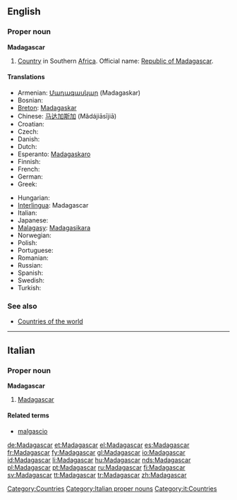 ==English==
{{wikipedia}}

===Proper noun===
'''Madagascar'''

# [[Country]] in Southern [[Africa]]. Official name: [[Republic of Madagascar]].

====Translations====
{{trans-top|country in Southern Africa}}
* Armenian: [[Մադագասկար]] (Madagaskar)
* Bosnian: {{t-|bs|Madagaskar|m}}
* [[Breton]]: [[Madagaskar]]
* Chinese: [[马达加斯加]] (Mǎdájiāsījiā)
* Croatian: {{t-|hr|Madagaskar|m}}
* Czech: {{t-|cs|Madagaskar|m}}
* Danish: {{t-|da|Madagaskar}}
* Dutch: {{t+|nl|Madagaskar}}
* Esperanto: [[Madagaskaro]]
* Finnish: {{t+|fi|Madagaskar}}
* French: {{t+|fr|Madagascar}}
* German: {{t+|de|Madagaskar}}
* Greek: {{t-|el|Μαδαγασκάρη|f|tr=Madagaskári|sc=Grek}}
{{trans-mid}}
* Hungarian: {{t+|hu|Madagaszkár}}
* [[Interlingua]]: Madagascar
* Italian: {{t-|it|Madagascar}}
* Japanese: {{t-|ja|マダガスカル|tr=madagasukaru|sc=Jpan}}
* [[Malagasy]]: [[Madagasikara]]
* Norwegian: {{t+|no|Madagaskar}}
* Polish: {{t+|pl|Madagaskar}}
* Portuguese: {{t+|pt|Madagáscar}}
* Romanian: {{t-|ro|Madagascar|n}}
* Russian: {{t+|ru|Мадагаскар|sc=Cyrl}}
* Spanish: {{t+|es|Madagascar}}
* Swedish: {{t+|sv|Madagaskar}}
* Turkish: {{t+|tr|Madagaskar}}
{{trans-bottom}}

===See also===
* [[Appendix:Countries of the world|Countries of the world]]

[[Category:Countries]]

----

==Italian==
{{wikipedia|lang=it}}

===Proper noun===
'''Madagascar''' {{m}}

# [[#English|Madagascar]]

====Related terms====
* [[malgascio]]

[[Category:Italian proper nouns]]
[[Category:it:Countries]]

[[de:Madagascar]]
[[et:Madagascar]]
[[el:Madagascar]]
[[es:Madagascar]]
[[fr:Madagascar]]
[[fy:Madagascar]]
[[gl:Madagascar]]
[[io:Madagascar]]
[[id:Madagascar]]
[[li:Madagascar]]
[[hu:Madagascar]]
[[nds:Madagascar]]
[[pl:Madagascar]]
[[pt:Madagascar]]
[[ru:Madagascar]]
[[fi:Madagascar]]
[[sv:Madagascar]]
[[tt:Madagascar]]
[[tr:Madagascar]]
[[zh:Madagascar]]